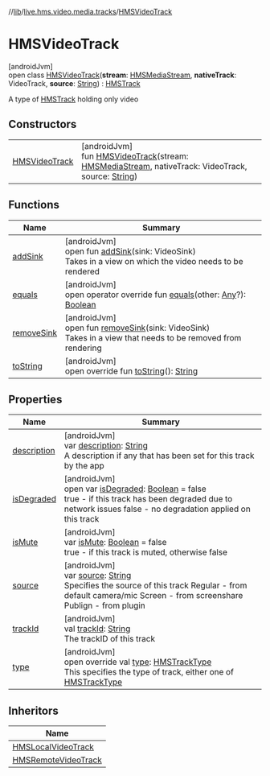 //[lib](../../../index)/[live.hms.video.media.tracks](../index)/[HMSVideoTrack](index)

# HMSVideoTrack

[androidJvm]\
open class [HMSVideoTrack](index)(**stream**: [HMSMediaStream](../../live.hms.video.media.streams/-h-m-s-media-stream/index), **nativeTrack**: VideoTrack, **source**: [String](https://kotlinlang.org/api/latest/jvm/stdlib/kotlin/-string/index.html)) : [HMSTrack](../-h-m-s-track/index)

A type of [HMSTrack](../-h-m-s-track/index) holding only video

## Constructors

|                                     |                                                                                                                                                                                                                                                                      |
| ----------------------------------- | -------------------------------------------------------------------------------------------------------------------------------------------------------------------------------------------------------------------------------------------------------------------- |
| [HMSVideoTrack](-h-m-s-video-track) | [androidJvm]<br />fun [HMSVideoTrack](-h-m-s-video-track)(stream: [HMSMediaStream](../../live.hms.video.media.streams/-h-m-s-media-stream/index), nativeTrack: VideoTrack, source: [String](https://kotlinlang.org/api/latest/jvm/stdlib/kotlin/-string/index.html)) |

## Functions

| Name                             | Summary                                                                                                                                                                                                                                               |
| -------------------------------- | ----------------------------------------------------------------------------------------------------------------------------------------------------------------------------------------------------------------------------------------------------- |
| [addSink](add-sink)              | [androidJvm]<br />open fun [addSink](add-sink)(sink: VideoSink)<br />Takes in a view on which the video needs to be rendered                                                                                                                          |
| [equals](../-h-m-s-track/equals) | [androidJvm]<br />open operator override fun [equals](../-h-m-s-track/equals)(other: [Any](https://kotlinlang.org/api/latest/jvm/stdlib/kotlin/-any/index.html)?): [Boolean](https://kotlinlang.org/api/latest/jvm/stdlib/kotlin/-boolean/index.html) |
| [removeSink](remove-sink)        | [androidJvm]<br />open fun [removeSink](remove-sink)(sink: VideoSink)<br />Takes in a view that needs to be removed from rendering                                                                                                                    |
| [toString](to-string)            | [androidJvm]<br />open override fun [toString](to-string)(): [String](https://kotlinlang.org/api/latest/jvm/stdlib/kotlin/-string/index.html)                                                                                                         |

## Properties

| Name                                                      | Summary                                                                                                                                                                                                                                                                                 |
| --------------------------------------------------------- | --------------------------------------------------------------------------------------------------------------------------------------------------------------------------------------------------------------------------------------------------------------------------------------- |
| [description](index#731814938%2FProperties%2F-1973928616) | [androidJvm]<br />var [description](index#731814938%2FProperties%2F-1973928616): [String](https://kotlinlang.org/api/latest/jvm/stdlib/kotlin/-string/index.html)<br />A description if any that has been set for this track by the app                                                 |
| [isDegraded](is-degraded)                                 | [androidJvm]<br />open var [isDegraded](is-degraded): [Boolean](https://kotlinlang.org/api/latest/jvm/stdlib/kotlin/-boolean/index.html) = false<br />true - if this track has been degraded due to network issues false - no degradation applied on this track                         |
| [isMute](index#-1267651007%2FProperties%2F-1973928616)    | [androidJvm]<br />var [isMute](index#-1267651007%2FProperties%2F-1973928616): [Boolean](https://kotlinlang.org/api/latest/jvm/stdlib/kotlin/-boolean/index.html) = false<br />true - if this track is muted, otherwise false                                                            |
| [source](index#1451021193%2FProperties%2F-1973928616)     | [androidJvm]<br />var [source](index#1451021193%2FProperties%2F-1973928616): [String](https://kotlinlang.org/api/latest/jvm/stdlib/kotlin/-string/index.html)<br />Specifies the source of this track Regular - from default camera/mic Screen - from screenshare Publign - from plugin |
| [trackId](index#1244010512%2FProperties%2F-1973928616)    | [androidJvm]<br />val [trackId](index#1244010512%2FProperties%2F-1973928616): [String](https://kotlinlang.org/api/latest/jvm/stdlib/kotlin/-string/index.html)<br />The trackID of this track                                                                                           |
| [type](type)                                              | [androidJvm]<br />open override val [type](type): [HMSTrackType](../-h-m-s-track-type/index)<br />This specifies the type of track, either one of [HMSTrackType](../-h-m-s-track-type/index)                                                                                            |

## Inheritors

| Name                                                      |
| --------------------------------------------------------- |
| [HMSLocalVideoTrack](../-h-m-s-local-video-track/index)   |
| [HMSRemoteVideoTrack](../-h-m-s-remote-video-track/index) |

